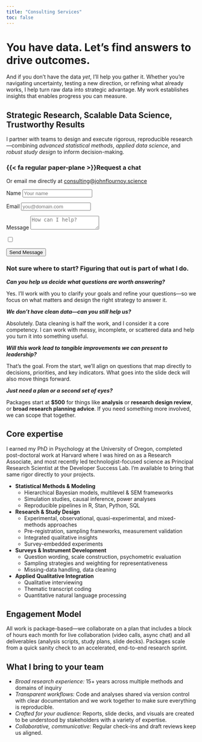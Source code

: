 ```yaml
---
title: "Consulting Services"
toc: false
---
```


# You have data. Let's find answers to drive outcomes.

And if you don't have the data _yet_, I'll help you gather it. Whether you're navigating uncertainty, testing a new direction, or refining what already works, I help turn raw data into strategic advantage. My work establishes insights that enables progress you can measure.

:::{.container .mt-5 .p-5 .bg-light .bg-opacity-75 .rounded .text-dark .shadow-sm}

## Strategic Research, Scalable Data Science, Trustworthy Results

:::{.lead}

I partner with teams to design and execute rigorous, reproducible research---combining *advanced statistical methods*, *applied data science*, and *robust study design* to inform decision-making. 

:::

::: {.card .p-3 .mx-auto style="max-width:390px;"}

<h3><span class="me-2 text-primary">{{< fa regular paper-plane >}}</span>Request a chat</h3>

<p class="small text-muted mb-3">
Or email me directly at <a href="mailto:consulting@johnflournoy.science">consulting@johnflournoy.science</a>
</p>

<form action="https://api.web3forms.com/submit" method="POST" class="row g-3">
<input type="hidden" name="access_key" value="6e5f8ed8-2b4a-4b16-86f1-76fd0376b81f">
<input type="hidden" name="redirect" value="https://johnflournoy.science/thankyou.html">

<div class="col-md-6">
<label for="name" class="form-label">Name</label>
<input id="name" name="name" type="text" class="form-control" placeholder="Your name" required>
</div>

<div class="col-md-6">
<label for="email" class="form-label">Email</label>
<input id="email" name="email" type="email" class="form-control" placeholder="you@domain.com" required>
</div>

<div class="col-12">
<label for="message" class="form-label">Message</label>
<textarea id="message" name="message" rows="2" class="form-control" placeholder="How can I help?" required></textarea>
</div>

<input type="checkbox" name="botcheck" class="hidden" class="sr-only">

<div class="col-12 text-end">
<button type="submit" class="btn btn-primary">Send Message</button>
</div>
</form>

:::

:::

### Not sure where to start? Figuring that out is part of what I do.


***Can you help us decide what questions are worth answering?***

Yes. I’ll work with you to clarify your goals and refine your questions—so we focus on what matters and design the right strategy to answer it.

***We don’t have clean data—can you still help us?***

Absolutely. Data cleaning is half the work, and I consider it a core competency. I can work with messy, incomplete, or scattered data and help you turn it into something useful.

***Will this work lead to tangible improvements we can present to leadership?***

That’s the goal. From the start, we’ll align on questions that map directly to decisions, priorities, and key indicators. What goes into the slide deck will also move things forward.

***Just need a plan or a second set of eyes?*** 

Packages start at **$500** for things like **analysis** or **research design review**, or **broad research planning advice**. If you need something more involved, we can scope that together.


## Core expertise

I earned my PhD in Psychology at the University of Oregon, completed post-doctoral work at Harvard where I was hired on as a Research Associate, and most recently led technologist-focused science as Principal Research Scientist at the Developer Success Lab. I'm available to bring that same rigor directly to your projects. 


- **Statistical Methods & Modeling**
  - Hierarchical Bayesian models, multilevel & SEM frameworks
  - Simulation studies, causal inference, power analyses
  - Reproducible pipelines in R, Stan, Python, SQL

- **Research & Study Design**
  - Experimental, observational, quasi-experimental, and mixed-methods approaches
  - Pre-registration, sampling frameworks, measurement validation
  - Integrated qualitative insights
  - Survey-embedded experiments

- **Surveys & Instrument Development**
  - Question wording, scale construction, psychometric evaluation
  - Sampling strategies and weighting for representativeness
  - Missing-data handling, data cleaning

- **Applied Qualitative Integration**
  - Qualitative interviewing
  - Thematic transcript coding
  - Quantitative natural language processing

## Engagement Model

All work is package-based—we collaborate on a plan that includes a block of hours each month for live collaboration (video calls, async chat) and all deliverables (analysis scripts, study plans, slide decks). Packages scale from a quick sanity check to an accelerated, end-to-end research sprint.

## What I bring to your team

- *Broad research experience:* 15+ years across multiple methods and domains of inquiry
- *Transparent workflows:* Code and analyses shared via version control with clear documentation and we work together to make sure everything is reproducible.
- *Crafted for your audience:* Reports, slide decks, and visuals are created to be understood by stakeholders with a variety of expertise.
- *Collaborative, communicative:* Regular check-ins and draft reviews keep us aligned.
